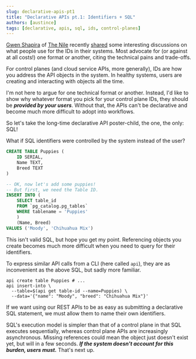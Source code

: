 ```yaml
---
slug: declarative-apis-pt1
title: "Declarative APIs pt.1: Identifiers + SQL"
authors: [austince]
tags: [declarative, apis, sql, ids, control-planes]
---
```


[Gwen Shapira](https://twitter.com/gwenshap) of [The Nile](https://www.thenile.dev/) recently [shared][1] some
interesting discussions on what people use for the IDs in their systems.
Most advocate for (or against at all costs!) one format or another, citing the technical pains and trade-offs.

For control planes (and cloud service APIs, more generally),
IDs are how you address the API objects in the system.
In healthy systems, users are creating and interacting with objects all the time.

I'm not here to argue for one technical format or another.
Instead, I'd like to show why whatever format you pick for your control plane IDs,
they should be _**provided by your users**_. Without that, the APIs can't be declarative
and become much more difficult to adopt into workflows.

So let's take the long-time declarative API poster-child, the one, the only: SQL!

What if SQL identifiers were controlled by the system instead of the user?

```sql
CREATE TABLE Puppies (
	ID SERIAL,
	Name TEXT,
	Breed TEXT
)

-- OK, now let's add some puppies!
-- But first, we need the Table ID.
INSERT INTO (
	SELECT table_id
	FROM `pg_catalog.pg_tables`
	WHERE tablename = 'Puppies'
	)
	(Name, Breed)
VALUES ('Moody', 'Chihuahua Mix')
```

This isn't valid SQL, but hope you get my point.
Referencing objects you create becomes much more difficult when you need to query for their identifiers.

To express similar API calls from a CLI (here called `api`),
they are as inconvenient as the above SQL, but sadly more familiar.
```shell
api create table Puppies # ...
api insert-into \
  --table=$(api get table-id --name=Puppies) \
  --data='{"name": "Moody", "breed": "Chihuahua Mix"}'
```

If we want using our REST APIs to be as easy as submitting a declarative SQL statement,
we must allow them to name their own identifiers.

SQL's execution model is simpler than that of a control plane in that SQL executes sequentially, whereas control plane APIs are increasingly asynchronous. Missing references could mean the object just doesn't exist yet, but will in a few seconds. ***If the system doesn't account for this burden, users must.*** That's next up.

[1]: https://twitter.com/gwenshap/status/1532882337658044416
